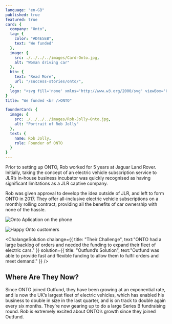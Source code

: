 ```yaml
---
language: "en-GB"
published: true
featured: true
card: {
  company: "Onto",
  tag: {
    color: "#D4E5EB",
    text: "We funded"
  },
  image: {
    src: ./../../../images/Card-Onto.jpg,
    alt: "Woman driving car"
  },
  btn: {
    text: "Read More",
    url: "/success-stories/onto/",
  },
  logo: "<svg fill='none' xmlns='http://www.w3.org/2000/svg' viewBox='0 0 98 24'><path d='M26.352.646v22.396h6.755v-9.805l14.478 10.756V1.597h-6.757v9.608L26.352.646Z' fill='#fff'/><path fill-rule='evenodd' clip-rule='evenodd' d='M72.77 12.32c0-6.27 5.278-11.08 12.264-11.08 6.985 0 12.263 4.81 12.263 11.08 0 6.27-5.278 11.08-12.263 11.08-6.986 0-12.265-4.81-12.265-11.08Zm6.952-.001a5.311 5.311 0 1 0 10.623 0 5.31 5.31 0 0 0-5.311-5.312 5.31 5.31 0 0 0-5.312 5.312Z' fill='#fff'/><path d='M49.754 1.598h22.75V7.76h-7.898v15.281h-6.954V7.761h-7.898V1.598Z' fill='#fff'/><path fill-rule='evenodd' clip-rule='evenodd' d='M0 12.32C0 6.05 5.28 1.24 12.264 1.24c6.985 0 12.265 4.81 12.265 11.08 0 6.27-5.28 11.08-12.265 11.08S0 18.59 0 12.32Zm6.953-.001a5.311 5.311 0 1 0 10.623 0 5.31 5.31 0 0 0-5.312-5.312 5.31 5.31 0 0 0-5.311 5.312Z' fill='#fff'/></svg>"
}
title: "We funded <br />ONTO"

founderCard: {
  image: {
    src: ./../../../images/Rob-Jolly-Onto.jpg,
    alt: "Portrait of Rob Jolly"
  },
  text: {
    name: Rob Jolly,
    role: Founder of ONTO
  }
}
---
```


<Text>

Prior to setting up ONTO, Rob worked for 5 years at Jaguar Land Rover. Initially, taking the concept of an electric vehicle subscription service to JLR’s in-house business incubator was quickly recognised as having significant limitations as a JLR captive company.

Rob was given approval to develop the idea outside of JLR, and left to form ONTO in 2017. They offer all-inclusive electric vehicle subscriptions on a monthly rolling contract, providing all the benefits of car ownership with none of the hassle.

</Text>

<PhotoStrip>

![Onto Aplication on the phone](./../../../images/sucess-stories/onto/phone.jpg)

![Happy Onto customers](./../../../images/sucess-stories/onto/onto-customers.jpg)

</PhotoStrip>

<ChalangeSolution 
  chalange={{
    title: "Their Challenge", 
    text:"ONTO had a large backlog of orders and needed the funding to expand their fleet of electric cars."
  }}
  solution={{
    title: "Outfund’s Solution", 
    text:"Outfund was able to provide fast and flexible funding to allow them to fulfil orders and meet demand."
  }}
/>

<Quote text="We have doubled in size in the last quarter and are due to double in size again this quarter!" by="Rob Jolly" role="Founder of ONTO" />

## Where Are They Now?
Since ONTO joined Outfund, they have been growing at an exponential rate, and is now the UK’s largest fleet of electric vehicles, which has enabled his business to double in size in the last quarter, and is on track to double again every six months. They’re now gearing up to do a large Series B fundraising round. Rob is extremely excited about ONTO’s growth since they joined Outfund.
